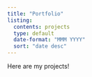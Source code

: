 ```yaml
---
title: "Portfolio"
listing:
  contents: projects
  type: default
  date-format: "MMM YYYY"
  sort: "date desc" 
---
```


Here are my projects!

